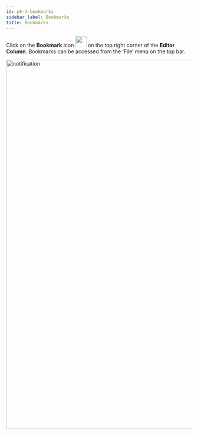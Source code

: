 ```yaml
---
id: p6-3-bookmarks
sidebar_label: Bookmarks
title: Bookmarks
---
```


Click on the **Bookmark** icon <img src="/autographaAssetsV2/how-to/bookmark.png" width="30px" alt=""/> on the top right corner of the **Editor Column**. 
Bookmarks can be accessed from the ‘File’ menu on the top bar.

<img src="/assets/bookmarks.png"  width="1000px" alt="notification"/>
